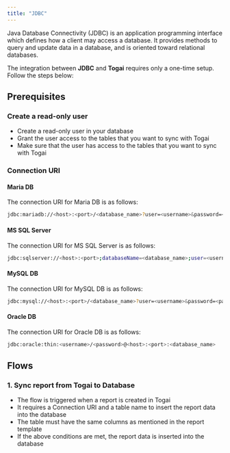 ```yaml
---
title: "JDBC"
---
```


Java Database Connectivity (JDBC) is an application programming interface which defines how a client may access a database. It provides methods to query and update data in a database, and is oriented toward relational databases. 

The integration between **JDBC** and **Togai** requires only a one-time setup. Follow the steps below:

## Prerequisites

### Create a read-only user
* Create a read-only user in your database
* Grant the user access to the tables that you want to sync with Togai
* Make sure that the user has access to the tables that you want to sync with Togai

### Connection URI

#### Maria DB

The connection URI for Maria DB is as follows:
```bash
jdbc:mariadb://<host>:<port>/<database_name>?user=<username>&password=<password>
```

#### MS SQL Server

The connection URI for MS SQL Server is as follows:
```bash
jdbc:sqlserver://<host>:<port>;databaseName=<database_name>;user=<username>;password=<password>
```

#### MySQL DB
The connection URI for MySQL DB is as follows:
```bash
jdbc:mysql://<host>:<port>/<database_name>?user=<username>&password=<password>
```

#### Oracle DB
The connection URI for Oracle DB is as follows:
```bash
jdbc:oracle:thin:<username>/<password>@<host>:<port>:<database_name>
```

## Flows

### 1. Sync report from Togai to Database
* The flow is triggered when a report is created in Togai
* It requires a Connection URI and a table name to insert the report data into the database
* The table must have the same columns as mentioned in the report template
* If the above conditions are met, the report data is inserted into the database